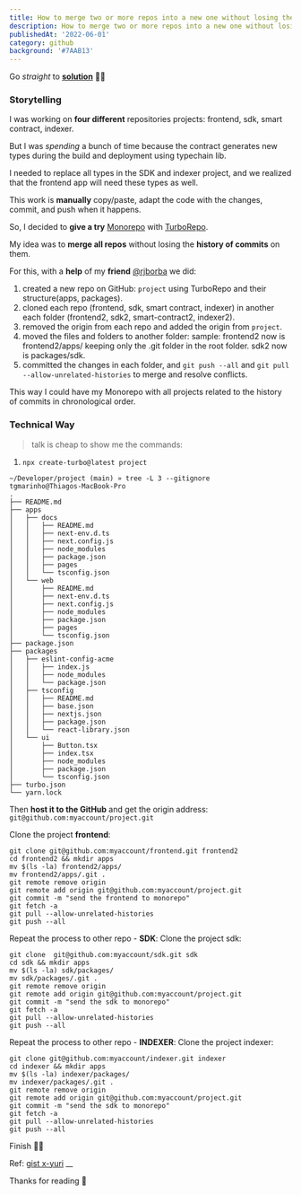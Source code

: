 ```yaml
---
title: How to merge two or more repos into a new one without losing the history
description: How to merge two or more repos into a new one without losing the history
publishedAt: '2022-06-01'
category: github
background: '#7AAB13'
---
```


Go *straight* to **[solution](#technical-way)** 🙏🏻

### Storytelling

I was working on **four different** repositories projects: frontend, sdk, smart contract, indexer.

But I was *spending* a bunch of time because the contract generates new types during the build and deployment using typechain lib.

I needed to replace all types in the SDK and indexer project, and we realized that the frontend app will need these types as well.

This work is **manually** copy/paste, adapt the code with the changes, commit, and push when it happens.

So, I decided to **give a try** [Monorepo](https://monorepo.tools/) with [TurboRepo](https://turborepo.org/).

My idea was to **merge all repos** without losing the **history of commits** on them.

For this, with a **help** of my **friend** [@rjborba](https://twitter.com/rjborba) we did:

1. created a new repo on GitHub: `project` using TurboRepo and their structure(apps, packages).
2. cloned each repo (frontend, sdk, smart contract, indexer) in another each folder (frontend2, sdk2, smart-contract2, indexer2).
3. removed the origin from each repo and added the origin from `project`.
4. moved the files and folders to another folder: sample: frontend2 now is frontend2/apps/ keeping only the .git folder in the root folder. sdk2 now is packages/sdk.
5. committed the changes in each folder, and `git push --all` and `git pull --allow-unrelated-histories` to merge and resolve conflicts.

This way I could have my Monorepo with all projects related to the history of commits in chronological order.



### Technical Way

> talk is cheap to show me the commands:

1. `npx create-turbo@latest project`
```
~/Developer/project (main) » tree -L 3 --gitignore                                                                                             tgmarinho@Thiagos-MacBook-Pro
.
├── README.md
├── apps
│   ├── docs
│   │   ├── README.md
│   │   ├── next-env.d.ts
│   │   ├── next.config.js
│   │   ├── node_modules
│   │   ├── package.json
│   │   ├── pages
│   │   └── tsconfig.json
│   └── web
│       ├── README.md
│       ├── next-env.d.ts
│       ├── next.config.js
│       ├── node_modules
│       ├── package.json
│       ├── pages
│       └── tsconfig.json
├── package.json
├── packages
│   ├── eslint-config-acme
│   │   ├── index.js
│   │   ├── node_modules
│   │   └── package.json
│   ├── tsconfig
│   │   ├── README.md
│   │   ├── base.json
│   │   ├── nextjs.json
│   │   ├── package.json
│   │   └── react-library.json
│   └── ui
│       ├── Button.tsx
│       ├── index.tsx
│       ├── node_modules
│       ├── package.json
│       └── tsconfig.json
├── turbo.json
└── yarn.lock
```

Then **host it to the GitHub** and get the origin address: `git@github.com:myaccount/project.git` 


Clone the project **frontend**:

```
git clone git@github.com:myaccount/frontend.git frontend2
cd frontend2 && mkdir apps
mv $(ls -la) frontend2/apps/
mv frontend2/apps/.git .
git remote remove origin
git remote add origin git@github.com:myaccount/project.git
git commit -m "send the frontend to monorepo"
git fetch -a
git pull --allow-unrelated-histories
git push --all
```


Repeat the process to other repo - **SDK**:
Clone the project sdk:

```
git clone  git@github.com:myaccount/sdk.git sdk
cd sdk && mkdir apps
mv $(ls -la) sdk/packages/
mv sdk/packages/.git .
git remote remove origin
git remote add origin git@github.com:myaccount/project.git
git commit -m "send the sdk to monorepo"
git fetch -a
git pull --allow-unrelated-histories
git push --all
```

Repeat the process to other repo - **INDEXER**:
Clone the project indexer:

```
git clone git@github.com:myaccount/indexer.git indexer
cd indexer && mkdir apps
mv $(ls -la) indexer/packages/
mv indexer/packages/.git .
git remote remove origin
git remote add origin git@github.com:myaccount/project.git
git commit -m "send the sdk to monorepo"
git fetch -a
git pull --allow-unrelated-histories
git push --all
```

Finish ✌🏻


Ref: [gist x-yuri](https://gist.github.com/x-yuri/9890ab1079cf4357d6f269d073fd9731)
__

Thanks for reading 🚀